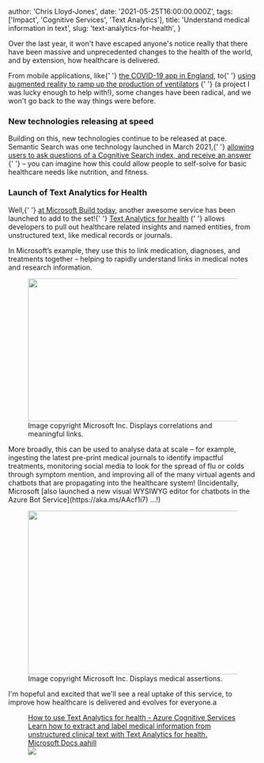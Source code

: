 
  author: 'Chris Lloyd-Jones',
  date: '2021-05-25T16:00:00.000Z',
  tags: ['Impact', 'Cognitive Services', 'Text Analytics'],
  title: 'Understand medical information in text',
  slug: 'text-analytics-for-health',
}


Over the last year, it won't have escaped anyone's notice really that there have been massive and unprecedented changes to the health of the world, and by extension, how healthcare is delivered.

From mobile applications, like{' '} [the COVID-19 app in England](https://covid19.nhs.uk/), to{' '} [using augmented reality to ramp up the production of ventilators](https://news.microsoft.com/en-gb/features/driving-force-the-inside-story-of-how-a-group-of-rival-companies-came-together-to-make-ventilators-for-the-nhs-during-the-covid-19-pandemic/) {' '} (a project I was lucky enough to help with!), some changes have been radical, and we won't go back to the way things were before.

### New technologies releasing at speed

Building on this, new technologies continue to be released at pace. Semantic Search was one technology launched in March 2021,{' '} [allowing users to ask questions of a Cognitive Search index, and receive an answer](https://sealjay.com/intelligent-search-at-your-fingertips/) {' '} – you can imagine how this could allow people to self-solve for basic healthcare needs like nutrition, and fitness.

### Launch of Text Analytics for Health

Well,{' '} [at Microsoft Build today](https://news.microsoft.com/build2021), another awesome service has been launched to add to the set!{' '} [Text Analytics for health](https://docs.microsoft.com/en-gb/azure/cognitive-services/text-analytics/how-tos/text-analytics-for-health?WT.mc_id=AI-MVP-5004204) {' '} allows developers to pull out healthcare related insights and named entities, from unstructured text, like medical records or journals.

In Microsoft’s example, they use this to link medication, diagnoses, and treatments together – helping to rapidly understand links in medical notes and research information.

<figure class="kg-card kg-image-card kg-card-hascaption">
  <img
    src="__GHOST_URL__/content/images/2021/05/image-5.png"
    class="kg-image"
    alt
    loading="lazy"
    width="839"
    height="289"
    srcset="__GHOST_URL__/content/images/size/w600/2021/05/image-5.png 600w, __GHOST_URL__/content/images/2021/05/image-5.png 839w"
    sizes="(min-width: 720px) 720px"
  />
  <figcaption>
    Image copyright Microsoft Inc. Displays correlations and meaningful links.
  </figcaption>
</figure>
More broadly, this can be used to analyse data at scale – for example, ingesting
the latest pre-print medical journals to identify impactful treatments, monitoring
social media to look for the spread of flu or colds through symptom mention, and
improving all of the many virtual agents and chatbots that are propagating into the
healthcare system! (Incidentally, Microsoft [also launched a new visual WYSIWYG editor
for chatbots in the Azure Bot Service](https://aka.ms/AAcf1i7) …!)
<figure class="kg-card kg-image-card kg-card-hascaption">
  <img
    src="__GHOST_URL__/content/images/2021/05/image-4.png"
    class="kg-image"
    alt
    loading="lazy"
    width="964"
    height="331"
    srcset="__GHOST_URL__/content/images/size/w600/2021/05/image-4.png 600w, __GHOST_URL__/content/images/2021/05/image-4.png 964w"
    sizes="(min-width: 720px) 720px"
  />
  <figcaption>
    Image copyright Microsoft Inc. Displays medical assertions.
  </figcaption>
</figure>
I'm hopeful and excited that we'll see a real uptake of this service, to improve
how healthcare is delivered and evolves for everyone.a
<figure class="kg-card kg-bookmark-card">
  <a
    class="kg-bookmark-container"
    href="https://docs.microsoft.com/en-gb/azure/cognitive-services/text-analytics/how-tos/text-analytics-for-health?tabs&#x3D;ner&amp;WT.mc_id&#x3D;AI-MVP-5004204"
  >
    <div class="kg-bookmark-content">
      <div class="kg-bookmark-title">
        How to use Text Analytics for health - Azure Cognitive Services
      </div>
      <div class="kg-bookmark-description">
        Learn how to extract and label medical information from unstructured
        clinical text with Text Analytics for health.
      </div>
      <div class="kg-bookmark-metadata">
        <span class="kg-bookmark-author">Microsoft Docs</span>
        <span class="kg-bookmark-publisher">aahill</span>
      </div>
    </div>
    <div class="kg-bookmark-thumbnail">
      <img src="https://docs.microsoft.com/en-us/media/logos/logo-ms-social.png" />
    </div>
  </a>
</figure>
